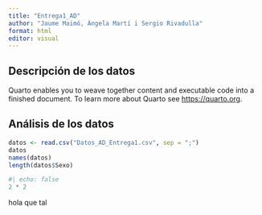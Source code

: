 ```yaml
---
title: "Entrega1_AD"
author: "Jaume Maimó, Àngela Martí i Sergio Rivadulla"
format: html
editor: visual
---
```


## Descripción de los datos

Quarto enables you to weave together content and executable code into a finished document. To learn more about Quarto see <https://quarto.org>.

## Análisis de los datos

```r
datos <- read.csv("Datos_AD_Entrega1.csv", sep = ";")
datos
names(datos)
length(datos$Sexo)
```

```r
#| echo: false
2 * 2
```

hola que tal
